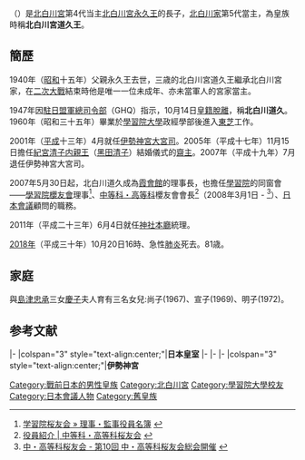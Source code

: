 {{東亞男性歷史人物
|名稱 =道久王<br />北白川道久
|身份 =日本[[王_(日本)|王]]→[[臣籍降下|臣籍降下]]
|國家 =[[大日本帝國|大日本帝國]]、[[日本國|日本國]]
|時代 =[[昭和時代|昭和時代]]、[[平成時代|平成時代]]
|姓 =（無）→北白川
|名 =道久
|封爵 =王
|宮號1 =[[北白川宮|北白川宮]]
|出生日期 ={{Birth date|1937|05|02|df=j}}
|出生地點 =[[日本|日本]][[東京|東京]]
|逝世年 =2018年10月20日（81歲）
|逝世地 =
|父親 =[[北白川宮永久王|北白川宮永久王]]
|母親 =[[北白川祥子|北白川宮妃祥子]]
|妻 =[[島津慶子|島津慶子]]
|繼室 =
|女 =（三名）
}}

{{nihongo|'''北白川道久'''|きたしらかわ みちひさ}}（{{bd|1937年|5月2日|2018年|10月20日|catIdx=Kitashirakawa}}）是[[北白川宮|北白川宮]]第4代当主[[北白川宮永久王|北白川宮永久王]]的長子，[[北白川宮|北白川家]]第5代當主，為皇族時稱'''北白川宮道久王'''。

== 簡歷 ==
1940年（[[昭和|昭和]]十五年）父親永久王去世，三歳的北白川宮道久王繼承北白川宮家，在[[二次大戰|二次大戰]]結束時他是唯一一位未成年、亦未當軍人的宮家當主。

1947年因[[駐日盟軍總司令部|駐日盟軍總司令部]]（GHQ）指示，10月14日[[皇籍脫離|皇籍脫離]]，稱'''北白川道久'''。1960年（昭和三十五年）畢業於[[學習院大學|學習院大學]]政經學部後進入[[東芝|東芝]]工作。

2001年（[[平成|平成]]十三年）4月就任[[伊勢神宮|伊勢神宮]][[大宮司|大宮司]]。2005年（平成十七年）11月15日擔任[[紀宮清子内親王|紀宮清子内親王]]（[[黑田清子|黑田清子]]）結婚儀式的[[齋主|齋主]]。2007年（平成十九年）7月退任伊勢神宮大宮司。

2007年5月30日起，北白川道久成為[[霞會館|霞會館]]的理事長，也擔任[[學習院|學習院]]的同窗會——[[學習院櫻友會|學習院櫻友會]]理事<ref>[http://www.gakushuin-ouyukai.jp/wp/?page_id=690 学習院桜友会 » 理事・監事役員名簿] {{Wayback|url=http://www.gakushuin-ouyukai.jp/wp/?page_id=690 |date=20130924235950 }}{{ja}}</ref>、[[學習院中等科・高等科|中等科・高等科]]櫻友會會長<ref>[http://gakushuin-ouyukai-branch.jp/chukou/%E5%BD%B9%E5%93%A1%E7%B4%B9%E4%BB%8B 役員紹介 | 中等科・高等科桜友会] {{Wayback|url=http://gakushuin-ouyukai-branch.jp/chukou/%E5%BD%B9%E5%93%A1%E7%B4%B9%E4%BB%8B |date=20141018200623 }}{{ja}}</ref>（2008年3月1日 - <ref>[http://www.gakushuin-ouyukai.jp/gakubukai/2008_chuko_20.htm 中・高等科桜友会 - 第10回 中・高等科桜友会総会開催] {{Wayback|url=http://www.gakushuin-ouyukai.jp/gakubukai/2008_chuko_20.htm |date=20141018181411 }}{{ja}}</ref>）、[[日本會議|日本會議]]顧問的職務。

2011年（平成二十三年）6月4日就任[[神社本廳|神社本廳]]統理。

[[2018年|2018年]]（平成三十年）10月20日16時、急性[[肺炎|肺炎]]死去。81歳。

== 家庭 ==
與[[島津忠承|島津忠承]]三女[[島津慶子|慶子]]夫人育有三名女兒:尚子(1967)、宣子(1969)、明子(1972)。

==参考文献==
{{reflist}}

{{start box|width=auto}}
{{s-roy}}
|-
|colspan="3" style="text-align:center;"|'''日本皇室'''
{{s-before|[[北白川宮永久王|北白川宮永久王]]}}
{{s-title|[[北白川宮|北白川宮]]當主|1940年－1947年}}
{{s-none|皇籍脫離}}
{{s-pre}}
|-
{{s-none|無}}
{{s-title|北白川家當主|1947年－2018年}}
{{s-none|無}}
|-
{{S-rel}}
|-
|colspan="3" style="text-align:center;"|'''伊勢神宮'''
{{s-before|[[久邇邦昭|久邇邦昭]]}}
{{s-title|[[伊勢神宮|伊勢神宮]][[大宮司|大宮司]]|2001年－2007年}}
{{s-after|[[鷹司尚武|鷹司尚武]]}}
{{end box}}

[[Category:戰前日本的男性皇族|Category:戰前日本的男性皇族]]
[[Category:北白川宮|Category:北白川宮]]
[[Category:學習院大學校友|Category:學習院大學校友]]
[[Category:日本會議人物|Category:日本會議人物]]
[[Category:舊皇族|Category:舊皇族]]